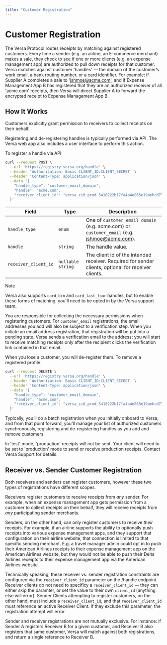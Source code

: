 ```yaml
---
title: "Customer Registration"
---
```


# Customer Registration

The Versa Protocol routes receipts by matching against registered customers. Every time a sender (e.g. an airline, an E-commerce merchant) makes a sale, they check to see if one or more clients (e.g. an expense management app) are authorized to pull down receipts for that customer. Versa matches against customer 'handles' — the domain of the customer’s work email, a bank routing number, or a card identifier. For example: if Supplier A completes a sale to 'jshmoe@acme.com', and if Expense Management App B has registered that they are an authorized receiver of all 'acme.com' receipts, then Versa will direct Supplier A to forward the encrypted receipt to Expense Management App B.

## How It Works

Customers explicitly grant permission to receivers to collect receipts on their behalf.

Registering and de-registering handles is typically performed via API. The Versa web app also includes a user interface to perform this action.

To register a handle via API:

```bash
curl --request POST \
  --url 'https://registry.versa.org/handle' \
  --header 'Authorization: Basic CLIENT_ID:CLIENT_SECRET' \
  --header 'Content-Type: application/json' \
  --data '{
    "handle_type": "customer_email_domain",
    "handle": "acme.com",
    "receiver_client_id": "versa_cid_prod_5410222b17fa4a4e865e19aebcd77cba"
  }'
```

| Field                | Type              | Description                                                                                         |
| -------------------- | ----------------- | --------------------------------------------------------------------------------------------------- |
| `handle_type`        | `enum`            | One of `customer_email_domain` (e.g. acme.com) or `customer_email` (e.g. jshmoe@acme.com).          |
| `handle`             | `string`          | The handle value.                                                                                   |
| `receiver_client_id` | `nullable string` | The client id of the intended receiver. Required for sender clients, optional for receiver clients. |

> [!NOTE]
> Versa also supports `card_bin` and `card_last_four` handles, but to enable these forms of matching, you'll need to be opted in by the Versa support team.

You are responsible for collecting the necessary permissions when registering customers. For `customer_email` registrations, the email addresses you add will also be subject to a verification step. When you initiate an email address registration, that registration will be put into a pending state. Versa sends a verification email to the address; you will start to receive matching receipts only after the recipient clicks the verification link contained in that email.

When you lose a customer, you will de-register them. To remove a registered profile:

```bash
curl --request DELETE \
  --url 'https://registry.versa.org/handle' \
  --header 'Authorization: Basic CLIENT_ID:CLIENT_SECRET' \
  --header 'Content-Type: application/json' \
  --data '{
    "handle_type": "customer_email_domain",
    "handle": "acme.com",
    "receiver_client_id": "versa_cid_prod_5410222b17fa4a4e865e19aebcd77cba"
  }'
```

Typically, you’ll do a batch registration when you initially onboard to Versa, and from that point forward, you’ll manage your list of authorized customers synchronously, registering and de-registering handles as you add and remove customers.

In 'test' mode, 'production' receipts will not be sent. Your client will need to be set to 'production' mode to send or receive production receipts. Contact Versa Support for details.

## Receiver vs. Sender Customer Registration

Both receivers and senders can register customers, however these two types of registrations have different scopes.

Receivers register customers to receive receipts from _any_ sender. For example, when an expense management app gets permission from a customer to collect receipts on their behalf, they will receive receipts from _any_ participating sender merchants.

Senders, on the other hand, can only register customers to receive _their_ receipts. For example, if an airline supports the ability to optionally push receipts into various expense management apps, and they support that configuration on their airline website, that connection is limited to that specific sending merchant. E.g. a travel manager admin could opt in to push their American Airlines receipts to their expense management app on the American Airlines website, but they would not be able to push their Delta Airlines receipts to their expense management app via the American Airlines website.

Technically speaking, these receiver vs. sender registration constraints are configured via the `receiver_client_id` parameter on the /handle endpoint. Receiver clients do not need to specificy a `receiver_client_id` — they can either skip the paramter, or set the value to their own `client_id` (anything else will error). Sender Clients attempting to register customers, on the other hand, must include a `receiver_client_id`, and that `receiver_client_id` must reference an active Receiver Client. If they exclude this parameter, the registration attempt will error.

Sender and receiver registrations are not mutually exclusive. For instance: if Sender A registers Receiver B for a given customer, and Receiver B also registers that same customer, Versa will match against both registrations, and return a single reference to Receiver B.
